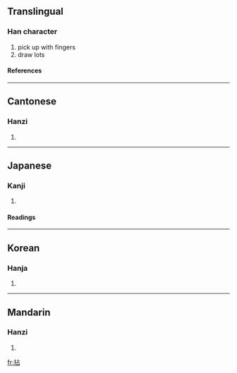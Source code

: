{{see|撚}}

==Translingual==
===Han character===
{{Han char|rn=64|rad=手|as=05|sn=8|four=5106<sub>0</sub>|canj=手卜口 (QYR)}}
# pick up with fingers
# draw lots
====References====
{{Han ref|kx=0424.230|dkj=11945|dj=0773.040|hdz=31851.020|uh=62C8|ud=25288|bh=A9E0|bd=43488}}
----
==Cantonese==
===Hanzi===
{{yue-hanzi|jyut=|y=nim1}}
# {{defn|Cantonese}}
----
==Japanese==
===Kanji===
{{ja-kanji|grade=|rs=手05}}
# {{defn|Japanese}} 
====Readings====
{{ja-readings|on=[[でん]] (den), [[せん]] (sen), [[ねん]] (nen)|kun=[[つまむ]] (tsumamu)}}
----
==Korean==
===Hanja===
{{ko-hanja|hangeul=념>염|eumhun=|rv=nyeom>yeom|mr=nyŏm>yŏm|y=nyem>yem}}
# {{defn|Korean}}
----
==Mandarin==
===Hanzi===
{{cmn-hanzi|pin=[[nián]] (nian2)|wg=nien<sup>2</sup>}}
# {{defn|Mandarin}}

[[fr:拈]]